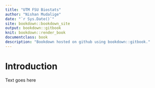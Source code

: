 ```yaml
---
title: "UTM FSU Biostats"
author: "Nishan Mudalige"
date: "`r Sys.Date()`"
site: bookdown::bookdown_site
output: bookdown::gitbook
knit: bookdown::render_book
documentclass: book
description: "Bookdown hosted on github using bookdown::gitbook."
---
```


# Introduction {-}

Text goes here